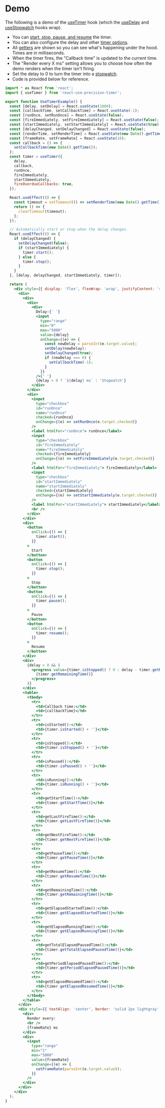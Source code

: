 
<Meta title="Docs/Demo" />

<h1>Demo</h1>

The following is a demo of the [useTimer](https://justinmahar.github.io/react-use-precision-timer/?path=/story/docs-usetimer--page) hook (which the [useDelay](https://justinmahar.github.io/react-use-precision-timer/?path=/story/docs-usedelay--page) and [useStopwatch](https://justinmahar.github.io/react-use-precision-timer/?path=/story/docs-usestopwatch--page) hooks wrap).

- You can [start, stop, pause, and resume](https://justinmahar.github.io/react-use-precision-timer/?path=/story/docs-usetimer--page#mutators) the timer.
- You can also configure the delay and other [timer options](https://justinmahar.github.io/react-use-precision-timer/?path=/story/docs-usetimer--page#timeroptions).
- All [getters](https://justinmahar.github.io/react-use-precision-timer/?path=/story/docs-usetimer--page#getters) are shown so you can see what's happening under the hood. Times are in milliseconds.
- When the timer fires, the "Callback time" is updated to the current time.
- The "Render every X ms" setting allows you to choose how often the demo renders when the timer isn't firing.
- Set the delay to 0 to turn the timer into a [stopwatch](https://justinmahar.github.io/react-use-precision-timer/?path=/story/docs-usestopwatch--page).
- Code is provided below for reference.

<div style={{ border: 'solid 2px #67788a', padding: '20px' }}>
  <UseTimerExample />
</div>

```jsx
import * as React from 'react';
import { useTimer } from 'react-use-precision-timer';

export function UseTimerExample() {
  const [delay, setDelay] = React.useState(1000);
  const [callbackTime, setCallbackTime] = React.useState(-1);
  const [runOnce, setRunOnce] = React.useState(false);
  const [fireImmediately, setFireImmediately] = React.useState(false);
  const [startImmediately, setStartImmediately] = React.useState(true);
  const [delayChanged, setDelayChanged] = React.useState(false);
  const [renderTime, setRenderTime] = React.useState(new Date().getTime());
  const [frameRate, setFrameRate] = React.useState(10);
  const callback = () => {
    setCallbackTime(new Date().getTime());
  };
  const timer = useTimer({
    delay,
    callback,
    runOnce,
    fireImmediately,
    startImmediately,
    fireOverdueCallbacks: true,
  });

  React.useEffect(() => {
    const timeout = setTimeout(() => setRenderTime(new Date().getTime()), frameRate);
    return () => {
      clearTimeout(timeout);
    };
  });

  // Automatically start or stop when the delay changes.
  React.useEffect(() => {
    if (delayChanged) {
      setDelayChanged(false);
      if (startImmediately) {
        timer.start();
      } else {
        timer.stop();
      }
    }
  }, [delay, delayChanged, startImmediately, timer]);

  return (
    <div style={{ display: 'flex', flexWrap: 'wrap', justifyContent: 'space-between', alignItems: 'flex-start' }}>
      <div>
        <div>
          <div>
            <div>
              Delay:{' '}
              <input
                type="range"
                min="0"
                max="5000"
                value={delay}
                onChange={(e) => {
                  const newDelay = parseInt(e.target.value);
                  setDelay(newDelay);
                  setDelayChanged(true);
                  if (newDelay === 0) {
                    setCallbackTime(-1);
                  }
                }}
              />{' '}
              {delay > 0 ? `${delay} ms` : 'Stopwatch'}
            </div>
          </div>
          <div>
            <input
              type="checkbox"
              id="runOnce"
              name="runOnce"
              checked={runOnce}
              onChange={(e) => setRunOnce(e.target.checked)}
            />
            <label htmlFor="runOnce"> runOnce</label>
            <input
              type="checkbox"
              id="fireImmediately"
              name="fireImmediately"
              checked={fireImmediately}
              onChange={(e) => setFireImmediately(e.target.checked)}
            />
            <label htmlFor="fireImmediately"> fireImmediately</label>
            <input
              type="checkbox"
              id="startImmediately"
              name="startImmediately"
              checked={startImmediately}
              onChange={(e) => setStartImmediately(e.target.checked)}
            />
            <label htmlFor="startImmediately"> startImmediately</label>
            <br />
          </div>
        </div>
        <div>
          <button
            onClick={() => {
              timer.start();
            }}
          >
            Start
          </button>
          <button
            onClick={() => {
              timer.stop();
            }}
          >
            Stop
          </button>
          <button
            onClick={() => {
              timer.pause();
            }}
          >
            Pause
          </button>
          <button
            onClick={() => {
              timer.resume();
            }}
          >
            Resume
          </button>
        </div>
        <div>
          {delay > 0 && (
            <progress value={timer.isStopped() ? 0 : delay - timer.getRemainingTime()} max={delay}>
              {timer.getRemainingTime()}
            </progress>
          )}
        </div>
        <table>
          <tbody>
            <tr>
              <td>Callback time:</td>
              <td>{callbackTime}</td>
            </tr>
            <tr>
              <td>isStarted():</td>
              <td>{timer.isStarted() + ''}</td>
            </tr>
            <tr>
              <td>isStopped():</td>
              <td>{timer.isStopped() + ''}</td>
            </tr>
            <tr>
              <td>isPaused():</td>
              <td>{timer.isPaused() + ''}</td>
            </tr>
            <tr>
              <td>isRunning():</td>
              <td>{timer.isRunning() + ''}</td>
            </tr>
            <tr>
              <td>getStartTime():</td>
              <td>{timer.getStartTime()}</td>
            </tr>
            <tr>
              <td>getLastFireTime():</td>
              <td>{timer.getLastFireTime()}</td>
            </tr>
            <tr>
              <td>getNextFireTime():</td>
              <td>{timer.getNextFireTime()}</td>
            </tr>
            <tr>
              <td>getPauseTime():</td>
              <td>{timer.getPauseTime()}</td>
            </tr>
            <tr>
              <td>getResumeTime():</td>
              <td>{timer.getResumeTime()}</td>
            </tr>
            <tr>
              <td>getRemainingTime():</td>
              <td>{timer.getRemainingTime()}</td>
            </tr>
            <tr>
              <td>getElapsedStartedTime():</td>
              <td>{timer.getElapsedStartedTime()}</td>
            </tr>
            <tr>
              <td>getElapsedRunningTime():</td>
              <td>{timer.getElapsedRunningTime()}</td>
            </tr>
            <tr>
              <td>getTotalElapsedPausedTime():</td>
              <td>{timer.getTotalElapsedPausedTime()}</td>
            </tr>
            <tr>
              <td>getPeriodElapsedPausedTime():</td>
              <td>{timer.getPeriodElapsedPausedTime()}</td>
            </tr>
            <tr>
              <td>getElapsedResumedTime():</td>
              <td>{timer.getElapsedResumedTime()}</td>
            </tr>
          </tbody>
        </table>
      </div>
      <div style={{ textAlign: 'center', border: 'solid 2px lightgray', padding: '10px' }}>
        <div>
          Render every:
          <br />
          {frameRate} ms
        </div>
        <div>
          <input
            type="range"
            min="1"
            max="5000"
            value={frameRate}
            onChange={(e) => {
              setFrameRate(parseInt(e.target.value));
            }}
          />
        </div>
      </div>
    </div>
  );
}
```
